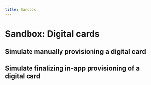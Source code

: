 ```yaml
---
title: Sandbox
---
```


# Sandbox: Digital cards

## Simulate manually provisioning a digital card

## Simulate finalizing in-app provisioning of a digital card